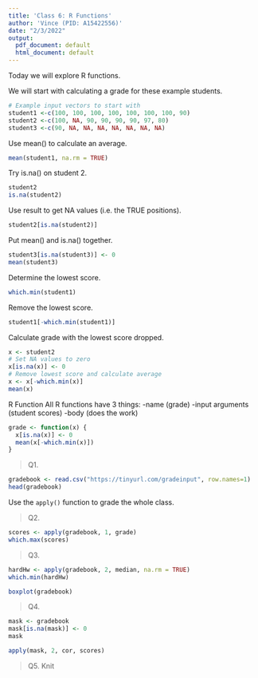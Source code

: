 ```yaml
---
title: 'Class 6: R Functions'
author: 'Vince (PID: A15422556)'
date: "2/3/2022"
output:
  pdf_document: default
  html_document: default
---
```


Today we will explore R functions.

We will start with calculating a grade for these example students.
```r
# Example input vectors to start with 
student1 <-c(100, 100, 100, 100, 100, 100, 100, 90) 
student2 <-c(100, NA, 90, 90, 90, 90, 97, 80) 
student3 <-c(90, NA, NA, NA, NA, NA, NA, NA)
```

Use mean() to calculate an average.
```r
mean(student1, na.rm = TRUE)
```

Try is.na() on student 2.
```r
student2
is.na(student2)
```

Use result to get NA values (i.e. the TRUE positions).
```r
student2[is.na(student2)]
```

Put mean() and is.na() together.
```r
student3[is.na(student3)] <- 0
mean(student3)
```

Determine the lowest score.
```r
which.min(student1)
```

Remove the lowest score.
```r
student1[-which.min(student1)]
```

Calculate grade with the lowest score dropped.
```r
x <- student2
# Set NA values to zero
x[is.na(x)] <- 0
# Remove lowest score and calculate average
x <- x[-which.min(x)]
mean(x)
```

R Function
All R functions have 3 things:
-name (grade)
-input arguments (student scores)
-body (does the work)

```r
grade <- function(x) {
  x[is.na(x)] <- 0
  mean(x[-which.min(x)])
}
```



> Q1.

```r
gradebook <- read.csv("https://tinyurl.com/gradeinput", row.names=1)
head(gradebook)
```

Use the `apply()` function to grade the whole class.

> Q2.

```r
scores <- apply(gradebook, 1, grade)
which.max(scores)
```

> Q3.

```r
hardHw <- apply(gradebook, 2, median, na.rm = TRUE)
which.min(hardHw)

boxplot(gradebook)
```

> Q4.

```r
mask <- gradebook
mask[is.na(mask)] <- 0
mask
```

```r
apply(mask, 2, cor, scores)
```

> Q5. Knit
